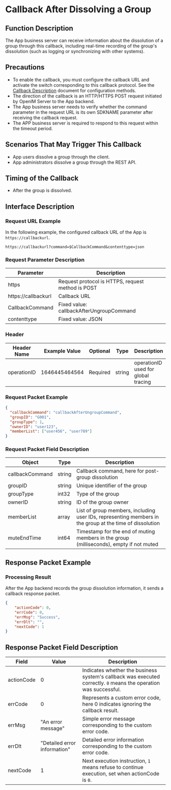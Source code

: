 # Callback After Dissolving a Group

## Function Description
The App business server can receive information about the dissolution of a group through this callback, including real-time recording of the group's dissolution (such as logging or synchronizing with other systems).

## Precautions
- To enable the callback, you must configure the callback URL and activate the switch corresponding to this callback protocol. See the [Callback Description](../introduction) document for configuration methods.
- The direction of the callback is an HTTP/HTTPS POST request initiated by OpenIM Server to the App backend.
- The App business server needs to verify whether the command parameter in the request URL is its own SDKNAME parameter after receiving the callback request.
- The APP business server is required to respond to this request within the timeout period.

## Scenarios That May Trigger This Callback
- App users dissolve a group through the client.
- App administrators dissolve a group through the REST API.

## Timing of the Callback
- After the group is dissolved.

## Interface Description

### Request URL Example
In the following example, the configured callback URL of the App is `https://callbackurl`.
```plaintext
https://callbackurl?command=$CallbackCommand&contenttype=json
```

### Request Parameter Description

| Parameter            | Description                                    |
|----------------------|------------------------------------------------|
| https                | Request protocol is HTTPS, request method is POST |
| https://callbackurl  | Callback URL                                   |
| CallbackCommand      | Fixed value: callbackAfterUngroupCommand       |
| contenttype          | Fixed value: JSON                              |

### Header
| Header Name | Example Value  | Optional | Type   | Description                        |
|-------------|----------------|----------|--------|------------------------------------|
| operationID | 1646445464564  | Required | string | operationID used for global tracing |

### Request Packet Example
```json
{
  "callbackCommand": "callbackAfterUngroupCommand",
  "groupID": "G001",
  "groupType": 1,
  "ownerID": "user123",
  "memberList": ["user456", "user789"]
}

```

### Request Packet Field Description

| Object           | Type   | Description                                          |
|------------------|--------|------------------------------------------------------|
| callbackCommand  | string | Callback command, here for post-group dissolution    |
| groupID          | string | Unique identifier of the group                       |
| groupType        | int32  | Type of the group                                    |
| ownerID          | string | ID of the group owner                                |
| memberList       | array  | List of group members, including user IDs, representing members in the group at the time of dissolution |
| muteEndTime      | int64  | Timestamp for the end of muting members in the group (milliseconds), empty if not muted |

## Response Packet Example

### Processing Result
After the App backend records the group dissolution information, it sends a callback response packet.

```json
{
    "actionCode": 0,
    "errCode": 0,
    "errMsg": "Success",
    "errDlt": "",
    "nextCode": 1
}

```

## Response Packet Field Description

| Field       | Value | Description                                             |
|-------------|-------|---------------------------------------------------------|
| actionCode  | 0     | Indicates whether the business system's callback was executed correctly. `0` means the operation was successful. |
| errCode     | 0     | Represents a custom error code, here 0 indicates ignoring the callback result.   |
| errMsg      | "An error message" | Simple error message corresponding to the custom error code. |
| errDlt      | "Detailed error information" | Detailed error information corresponding to the custom error code. |
| nextCode    | 1     | Next execution instruction, `1` means refuse to continue execution, set when actionCode is `0`. |